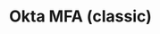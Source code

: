 ---
title: Okta MFA (classic)
id: okta-mfa-classic
description: ''
slug: /okta-mfa-classic 
keywords: 
 - faq
 - help
pagination_next: null
pagination_prev: null
last_update: 
   date: 02/08/2022
   author: Patricia McPhee
draft: true
displayed_sidebar: secureWorkforceSidebar
---